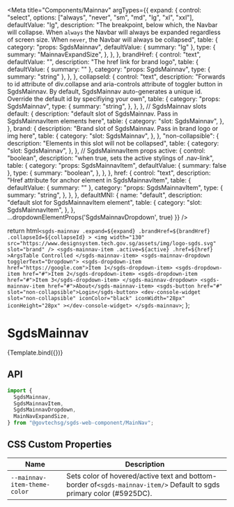 
<Meta
  title="Components/Mainnav"
  argTypes={{
    expand: {
      control: "select",
      options: ["always", "never", "sm", "md", "lg", "xl", "xxl"],
      defaultValue: "lg",
      description:
        "The breakpoint, below which, the Navbar will collapse. When `always` the Navbar will always be expanded regardless of screen size. When `never`, the Navbar will always be collapsed",
      table: {
        category: "props: SgdsMainnav",
        defaultValue: { summary: "lg" },
        type: {
          summary: "MainnavExpandSize",
        },
      },
    },
    brandHref: {
      control: "text",
      defaultValue: "",
      description: "The href link for brand logo",
      table: {
        defaultValue: { summary: "" },
        category: "props: SgdsMainnav",
        type: { summary: "string" },
      },
    },
    collapseId: {
      control: "text",
      description:
        "Forwards to id attribute of div.collapse and aria-controls attribute of toggler button in SgdsMainnav. By default, SgdsMainnav auto-generates a unique id. Override the default id by specifiying your own",
      table: {
        category: "props: SgdsMainnav",
        type: {
          summary: "string",
        },
      },
    },
    // SgdsMainnav slots
    default: {
      description:
        "default slot of SgdsMainnav. Pass in SgdsMainnavItem elements here",
      table: {
        category: "slot: SgdsMainnav",
      },
    },
    brand: {
      description: "Brand slot of SgdsMainnav. Pass in brand logo or img here",
      table: {
        category: "slot: SgdsMainnav",
      },
    },
    "non-collapsible": {
      description: "Elements in this slot will not be collapsed",
      table: {
        category: "slot: SgdsMainnav",
      },
    },
    // SgdsMainnavItem props
    active: {
      control: "boolean",
      description: "when true, sets the active stylings of .nav-link",
      table: {
        category: "props: SgdsMainnavItem",
        defaultValue: { summary: false },
        type: {
          summary: "boolean",
        },
      },
    },
    href: {
      control: "text",
      description: "Href attribute for anchor element in SgdsMainnavItem",
      table: {
        defaultValue: { summary: "" },
        category: "props: SgdsMainnavItem",
        type: {
          summary: "string",
        },
      },
    },
    defaultMNI: {
      name: "default",
      description: "default slot for SgdsMainnavItem element",
      table: {
        category: "slot: SgdsMainnavItem",
      },
    },
    ...dropdownElementProps('SgdsMainnavDropdown', true)
  }}
/>

  return html`
    <sgds-mainnav
      .expand=${expand}
      .brandHref=${brandHref}
      .collapseId=${collapseId}
    >
      <img
        width="130"
        src="https://www.designsystem.tech.gov.sg/assets/img/logo-sgds.svg"
        slot="brand"
      />
      <sgds-mainnav-item .active=${active} .href=${href}
        >ArgsTable Controlled
      </sgds-mainnav-item>
      <sgds-mainnav-dropdown togglerText="Dropdown">
         <sgds-dropdown-item href="https://google.com">Item 1</sgds-dropdown-item>
         <sgds-dropdown-item href="#">Item 2</sgds-dropdown-item>
         <sgds-dropdown-item href="#">Item 3</sgds-dropdown-item>
      </sgds-mainnav-dropdown>
      <sgds-mainnav-item href="#">About</sgds-mainnav-item>
      <sgds-button href="#" slot="non-collapsible">Login</sgds-button>
      <dev-console-widget
        slot="non-collapsible"
        iconColor="black"
        iconWidth="28px"
        iconHeight="28px"
      ></dev-console-widget>
    </sgds-mainnav>
  `;
};

# SgdsMainnav

<Canvas>
  <Story name="Basic" height="500px">
    {Template.bind({})}
  </Story>
</Canvas>

## API

```jsx
import {
  SgdsMainnav,
  SgdsMainnavItem,
  SgdsMainnavDropdown,
  MainNavExpandSize,
} from "@govtechsg/sgds-web-component/MainNav";
```

<ArgsTable story="Basic" />

## CSS Custom Properties

| Name                         | Description                                                                                                           |
| ---------------------------- | --------------------------------------------------------------------------------------------------------------------- |
| `--mainnav-item-theme-color` | Sets color of hovered/active text and bottom-border of`<sgds-mainnav-item/>` Default to sgds primary color (#5925DC). |
